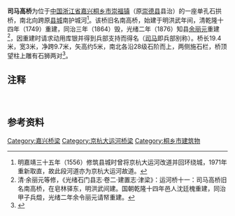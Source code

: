 {{文物保护单位
| 级别 = 省级
| 省区市 = 浙江省
| 名称 = 崇德城旧址及横街
| 子项 = 司马高桥
| 图片 = [[File:Simagao_Bridge_09_2014-06.JPG|260px]]<br><small>自西南侧看桥底，2014年6月</small>
| 编号 = 6-137
| 分类 = 古建筑
| 时代 = 清
| 所在 = [[嘉兴市|嘉兴市]][[桐乡市|桐乡市]]
| 登录 = 2005年3月
}}

'''司马高桥'''为位于[[中国|中国]][[浙江省|浙江省]][[嘉兴|嘉兴]][[桐乡市|桐乡市]][[崇福镇|崇福镇]]（原[[崇德县|崇德县]]县治）的一座单孔石拱桥，南北向跨原[[崇德城墙|县城]]南护城河<ref group="注">明嘉靖三十五年（1556）修筑县城时曾将京杭大运河改道并回环绕城，1971年重新取直，故此段河道亦为京杭大运河故道。</ref>。该桥旧名南高桥，始建于明洪武年间，清乾隆十四年（1749）重建，同治三年（1864）毁，光绪二年（1876）知县[[余丽元|余丽元]]重建<ref>清·余丽元等修，《光绪石门县志·卷二·建置志·津梁》：运河桥十一：司马高桥旧名南高桥，在皂林驿东，明洪武间建。国朝乾隆十四年邑人沈廷槐重建，同治甲子兵燬，光绪二年余令丽元请帑重建。</ref>，因重建时请求动用库银并得到兵部支持而得名（[[司马|司马]]即兵部别称）。桥长19.4米，宽3米，净跨9.7米，矢高约5米，南北各沿28级石阶而上，两侧施石栏，桥顶望柱上雕有石狮两对<ref>{{cite web|url=http://szb.txnews.com.cn/Html/Txb/20110420/Txb150.Html|title=《追寻崇德城旧址与横街遗迹》|accessdate=2014-06-30|work=王亚|publisher=钱江晚报|deadurl=yes|archiveurl=https://web.archive.org/web/20140714132700/http://szb.txnews.com.cn/Html/Txb/20110420/Txb150.Html|archivedate=2014-07-14}}</ref>。

{{Quote box|width=25%|align=right|quote=碧浪驾舆梁，事隶夏官资共济；<br>白栏依雉堞，情深秋水溯伊人。|source=——司马高桥东侧桥联}}

== 注释 ==
{{reflist|group="注"}}　
==参考资料==
{{reflist|2}}
{{DEFAULTSORT:S司}}
{{commons|Category:Simagao Bridge}}
{{zhejiang-stub}}
{{嘉兴市境内的浙江省文物保护单位}}

[[Category:嘉兴桥梁|Category:嘉兴桥梁]]
[[Category:京杭大运河桥梁|Category:京杭大运河桥梁]]
[[Category:桐乡市建筑物|Category:桐乡市建筑物]]